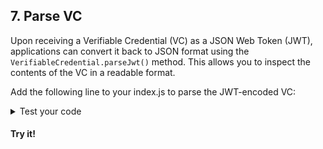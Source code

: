 
<section class="docs-section">

## 7. Parse VC

Upon receiving a Verifiable Credential (VC) as a JSON Web Token (JWT), applications can convert it back to JSON format using the `VerifiableCredential.parseJwt()` method. 
This allows you to inspect the contents of the VC in a readable format.

Add the following line to your index.js to parse the JWT-encoded VC:

<CodeSnippet snippetName="parseQuickstartVc" />

<details>
    <summary>Test your code</summary>

Wanna see the parsed JWT?

In index.js, add the following line and save your file:

```js
console.log(parsedVc);
```

Then from the terminal, run:
```bash
node index.js
```


You will see a decoded version of the JWT!

</details>

#### Try it!

</section>
